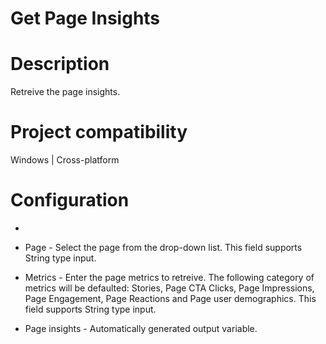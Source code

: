 ﻿# Get Page Insights

# Description

Retreive the page insights.

# Project compatibility

Windows | Cross-platform

# Configuration

* 
* Page - Select the page from the drop-down list. This field supports String type input.
* Metrics - Enter the page metrics to retreive. The following category of metrics will be defaulted: Stories, Page CTA Clicks, Page Impressions, Page Engagement, Page Reactions and Page user demographics. This field supports String type input.









* Page insights - Automatically generated output variable.
